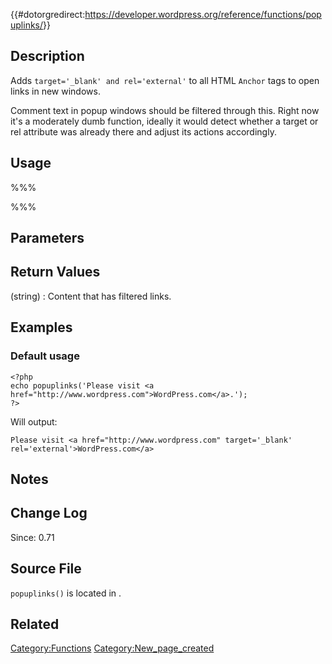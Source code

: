 {{#dotorgredirect:https://developer.wordpress.org/reference/functions/popuplinks/}}

== Description ==
Adds <tt> target='_blank' and rel='external'</tt> to all HTML <tt>Anchor</tt> tags to open links in new windows. 

Comment text in popup windows should be filtered through this. Right now it's a moderately dumb function, ideally it would detect whether a target or rel attribute was already there and adjust its actions accordingly. 

== Usage ==
%%%<?php popuplinks( $text ) ?>%%%

== Parameters ==
{{Parameter|$text|string|Content to replace links to open in a new window.}}

== Return Values ==
; (string) : Content that has filtered links.

== Examples ==
=== Default usage===
<pre>
<?php
echo popuplinks('Please visit <a href="http://www.wordpress.com">WordPress.com</a>.');
?>
</pre>
Will output:
<pre>
Please visit <a href="http://www.wordpress.com" target='_blank' rel='external'>WordPress.com</a>
</pre>

== Notes ==

== Change Log ==
Since: 0.71

== Source File ==

<tt>popuplinks()</tt> is located in {{Trac|wp-includes/formatting.php}}.

== Related ==
<!--
    To Do:
    Need to find related functions.
    Need to create groups of functions and create templates to add them to a page quickly.
    Some functions may be related to many groups of functions.
-->

{{Tag Footer}}

[[Category:Functions]]
[[Category:New_page_created]]